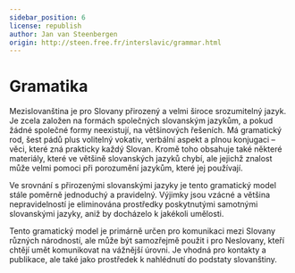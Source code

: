 ```yaml
---
sidebar_position: 6
license: republish
author: Jan van Steenbergen
origin: http://steen.free.fr/interslavic/grammar.html
---
```



# Gramatika

Mezislovanština je pro Slovany přirozený a velmi široce srozumitelný jazyk. Je zcela založen na formách společných slovanským jazykům, a pokud žádné společné formy neexistují, na většinových řešeních. Má gramatický rod, šest pádů plus volitelný vokativ, verbální aspekt a plnou konjugaci – věci, které zná prakticky každý Slovan. Kromě toho obsahuje také některé materiály, které ve většině slovanských jazyků chybí, ale jejichž znalost může velmi pomoci při porozumění jazykům, které jej používají.

Ve srovnání s přirozenými slovanskými jazyky je tento gramatický model stále poměrně jednoduchý a pravidelný. Výjimky jsou vzácné a většina nepravidelností je eliminována prostředky poskytnutými samotnými slovanskými jazyky, aniž by docházelo k jakékoli umělosti.

Tento gramatický model je primárně určen pro komunikaci mezi Slovany různých národností, ale může být samozřejmě použit i pro Neslovany, kteří chtějí umět komunikovat na vážnější úrovni. Je vhodná pro kontakty a publikace, ale také jako prostředek k nahlédnutí do podstaty slovanštiny.

<DocCardList />

